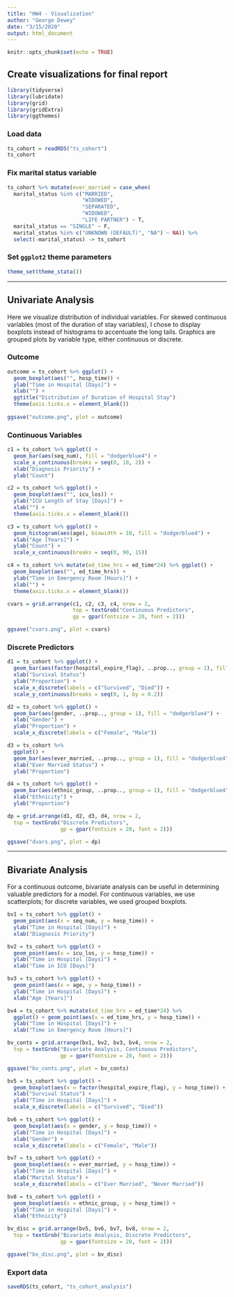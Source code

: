 ```yaml
---
title: "HW4 - Visualization"
author: "George Dewey"
date: "3/15/2020"
output: html_document
---
```


```r
knitr::opts_chunk$set(echo = TRUE)
```

## Create visualizations for final report

```r
library(tidyverse)
library(lubridate)
library(grid)
library(gridExtra)
library(ggthemes)
```

### Load data

```r
ts_cohort = readRDS("ts_cohort")
ts_cohort
```

### Fix marital status variable

```r
ts_cohort %>% mutate(ever_married = case_when(
  marital_status %in% c("MARRIED", 
                        "WIDOWED", 
                        "SEPARATED", 
                        "WIDOWED", 
                        "LIFE PARTNER") ~ T, 
  marital_status == "SINGLE" ~ F,
  marital_status %in% c("UNKNOWN (DEFAULT)", "NA") ~ NA)) %>%
  select(-marital_status) -> ts_cohort
```

### Set `ggplot2` theme parameters

```r
theme_set(theme_stata())
```

---

## Univariate Analysis

Here we visualize distribution of individual variables. For skewed continuous variables (most of the duration of stay variables), I chose to display boxplots instead of histograms to accentuate the long tails. Graphics are grouped plots by variable type, either continuous or discrete.

### Outcome 

```r
outcome = ts_cohort %>% ggplot() +
  geom_boxplot(aes("", hosp_time)) +
  ylab("Time in Hospital [Days]") +
  xlab("") +
  ggtitle("Distribution of Duration of Hospital Stay")
  theme(axis.ticks.x = element_blank()) 
  
ggsave("outcome.png", plot = outcome)
```

### Continuous Variables

```r
c1 = ts_cohort %>% ggplot() +
  geom_bar(aes(seq_num), fill = "dodgerblue4") +
  scale_x_continuous(breaks = seq(0, 10, 2)) +
  xlab("Diagnosis Priority") +
  ylab("Count") 

c2 = ts_cohort %>% ggplot() +
  geom_boxplot(aes("", icu_los)) +
  ylab("ICU Length of Stay [Days]") +
  xlab("") +
  theme(axis.ticks.x = element_blank())

c3 = ts_cohort %>% ggplot() +
  geom_histogram(aes(age), binwidth = 10, fill = "dodgerblue4") +
  xlab("Age [Years]") +
  ylab("Count") +
  scale_x_continuous(breaks = seq(0, 90, 15))

c4 = ts_cohort %>% mutate(ed_time_hrs = ed_time*24) %>% ggplot() +
  geom_boxplot(aes("", ed_time_hrs)) +
  ylab("Time in Emergency Room [Hours]") +
  xlab("") +
  theme(axis.ticks.x = element_blank())

cvars = grid.arrange(c1, c2, c3, c4, nrow = 2,
                     top = textGrob("Continuous Predictors",
                     gp = gpar(fontsize = 20, font = 2)))

ggsave("cvars.png", plot = cvars)

```

### Discrete Predictors

```r
d1 = ts_cohort %>% ggplot() +
  geom_bar(aes(factor(hospital_expire_flag), ..prop.., group = 1), fill = "dodgerblue4") +
  xlab("Survival Status")
  ylab("Proportion") +
  scale_x_discrete(labels = c("Survived", "Died")) +
  scale_y_continuous(breaks = seq(0, 1, by = 0.2))

d2 = ts_cohort %>% ggplot() +
  geom_bar(aes(gender, ..prop.., group = 1), fill = "dodgerblue4") +
  xlab("Gender") +
  ylab("Proportion") +
  scale_x_discrete(labels = c("Female", "Male"))

d3 = ts_cohort %>%
  ggplot() +
  geom_bar(aes(ever_married, ..prop.., group = 1), fill = "dodgerblue4") +
  xlab("Ever Married Status") +
  ylab("Proportion") 

d4 = ts_cohort %>% ggplot() +
  geom_bar(aes(ethnic_group, ..prop.., group = 1), fill = "dodgerblue4") +
  xlab("Ethnicity") +
  ylab("Proportion")

dp = grid.arrange(d1, d2, d3, d4, nrow = 2,
  top = textGrob("Discrete Predictors",
                 gp = gpar(fontsize = 20, font = 2)))

ggsave("dvars.png", plot = dp)
```

---

## Bivariate Analysis

For a continuous outcome, bivariate analysis can be useful in determining valuable predictors for a model. For continuous variables, we use scatterplots; for discrete variables, we used grouped boxplots.

```r
bv1 = ts_cohort %>% ggplot() +
  geom_point(aes(x = seq_num, y = hosp_time)) +
  ylab("Time in Hospital [Days]") +
  xlab("Diagnosis Priority")

bv2 = ts_cohort %>% ggplot() +
  geom_point(aes(x = icu_los, y = hosp_time)) +
  ylab("Time in Hospital [Days]") +
  xlab("Time in ICU [Days]")

bv3 = ts_cohort %>% ggplot() +
  geom_point(aes(x = age, y = hosp_time)) +
  ylab("Time in Hospital [Days]") +
  xlab("Age [Years]")

bv4 = ts_cohort %>% mutate(ed_time_hrs = ed_time*24) %>% 
  ggplot() + geom_point(aes(x = ed_time_hrs, y = hosp_time)) +
  ylab("Time in Hospital [Days]") +
  xlab("Time in Emergency Room [Hours]")

bv_conts = grid.arrange(bv1, bv2, bv3, bv4, nrow = 2,
  top = textGrob("Bivariate Analysis, Continuous Predictors",
                 gp = gpar(fontsize = 20, font = 2)))

ggsave("bv_conts.png", plot = bv_conts)
```

```r
bv5 = ts_cohort %>% ggplot() +
  geom_boxplot(aes(x = factor(hospital_expire_flag), y = hosp_time)) +
  xlab("Survival Status") +
  ylab("Time in Hospital [Days]") +
  scale_x_discrete(labels = c("Survived", "Died"))

bv6 = ts_cohort %>% ggplot() +
  geom_boxplot(aes(x = gender, y = hosp_time)) +
  ylab("Time in Hospital [Days]") + 
  xlab("Gender") +
  scale_x_discrete(labels = c("Female", "Male"))

bv7 = ts_cohort %>% ggplot() +
  geom_boxplot(aes(x = ever_married, y = hosp_time)) +
  ylab("Time in Hospital [Days]") +
  xlab("Marital Status") +
  scale_x_discrete(labels = c("Ever Married", "Never Married"))

bv8 = ts_cohort %>% ggplot() +
  geom_boxplot(aes(x = ethnic_group, y = hosp_time)) +
  ylab("Time in Hospital [Days]") +
  xlab("Ethnicity") 

bv_disc = grid.arrange(bv5, bv6, bv7, bv8, nrow = 2,
  top = textGrob("Bivariate Analysis, Discrete Predictors",
                 gp = gpar(fontsize = 20, font = 2)))

ggsave("bv_disc.png", plot = bv_disc)
```

### Export data
```r
saveRDS(ts_cohort, "ts_cohort_analysis")
```